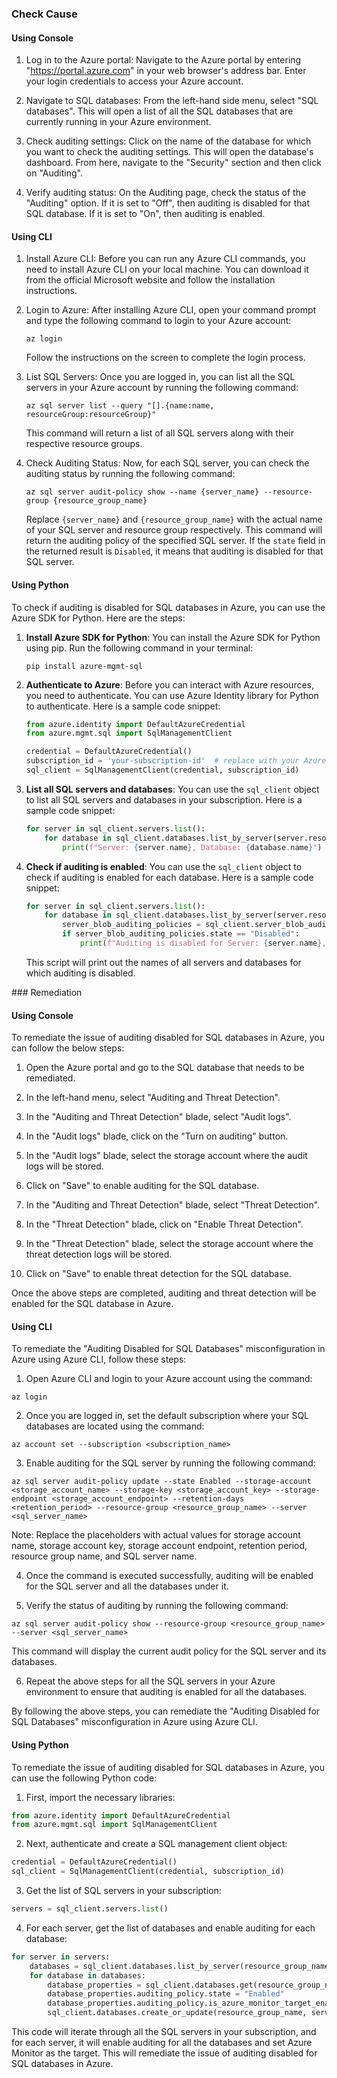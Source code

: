

<Tabs><Tab title='Cause'>
### Check Cause

#### Using Console

1. Log in to the Azure portal: Navigate to the Azure portal by entering "https://portal.azure.com" in your web browser's address bar. Enter your login credentials to access your Azure account.

2. Navigate to SQL databases: From the left-hand side menu, select "SQL databases". This will open a list of all the SQL databases that are currently running in your Azure environment.

3. Check auditing settings: Click on the name of the database for which you want to check the auditing settings. This will open the database's dashboard. From here, navigate to the "Security" section and then click on "Auditing".

4. Verify auditing status: On the Auditing page, check the status of the "Auditing" option. If it is set to "Off", then auditing is disabled for that SQL database. If it is set to "On", then auditing is enabled.

#### Using CLI

1. Install Azure CLI: Before you can run any Azure CLI commands, you need to install Azure CLI on your local machine. You can download it from the official Microsoft website and follow the installation instructions.

2. Login to Azure: After installing Azure CLI, open your command prompt and type the following command to login to your Azure account:

   ```
   az login
   ```
   Follow the instructions on the screen to complete the login process.

3. List SQL Servers: Once you are logged in, you can list all the SQL servers in your Azure account by running the following command:

   ```
   az sql server list --query "[].{name:name, resourceGroup:resourceGroup}"
   ```
   This command will return a list of all SQL servers along with their respective resource groups.

4. Check Auditing Status: Now, for each SQL server, you can check the auditing status by running the following command:

   ```
   az sql server audit-policy show --name {server_name} --resource-group {resource_group_name}
   ```
   Replace `{server_name}` and `{resource_group_name}` with the actual name of your SQL server and resource group respectively. This command will return the auditing policy of the specified SQL server. If the `state` field in the returned result is `Disabled`, it means that auditing is disabled for that SQL server.

#### Using Python

To check if auditing is disabled for SQL databases in Azure, you can use the Azure SDK for Python. Here are the steps:

1. **Install Azure SDK for Python**: You can install the Azure SDK for Python using pip. Run the following command in your terminal:
   ```
   pip install azure-mgmt-sql
   ```
2. **Authenticate to Azure**: Before you can interact with Azure resources, you need to authenticate. You can use Azure Identity library for Python to authenticate. Here is a sample code snippet:
   ```python
   from azure.identity import DefaultAzureCredential
   from azure.mgmt.sql import SqlManagementClient

   credential = DefaultAzureCredential()
   subscription_id = 'your-subscription-id'  # replace with your Azure Subscription ID
   sql_client = SqlManagementClient(credential, subscription_id)
   ```
3. **List all SQL servers and databases**: You can use the `sql_client` object to list all SQL servers and databases in your subscription. Here is a sample code snippet:
   ```python
   for server in sql_client.servers.list():
       for database in sql_client.databases.list_by_server(server.resource_group, server.name):
           print(f"Server: {server.name}, Database: {database.name}")
   ```
4. **Check if auditing is enabled**: You can use the `sql_client` object to check if auditing is enabled for each database. Here is a sample code snippet:
   ```python
   for server in sql_client.servers.list():
       for database in sql_client.databases.list_by_server(server.resource_group, server.name):
           server_blob_auditing_policies = sql_client.server_blob_auditing_policies.get(server.resource_group, server.name)
           if server_blob_auditing_policies.state == "Disabled":
               print(f"Auditing is disabled for Server: {server.name}, Database: {database.name}")
   ```
   This script will print out the names of all servers and databases for which auditing is disabled.

</Tab>

<Tab title='Remediation'>
### Remediation

#### Using Console

To remediate the issue of auditing disabled for SQL databases in Azure, you can follow the below steps:

1. Open the Azure portal and go to the SQL database that needs to be remediated.

2. In the left-hand menu, select "Auditing and Threat Detection".

3. In the "Auditing and Threat Detection" blade, select "Audit logs".

4. In the "Audit logs" blade, click on the "Turn on auditing" button.

5. In the "Audit logs" blade, select the storage account where the audit logs will be stored.

6. Click on "Save" to enable auditing for the SQL database.

7. In the "Auditing and Threat Detection" blade, select "Threat Detection".

8. In the "Threat Detection" blade, click on "Enable Threat Detection".

9. In the "Threat Detection" blade, select the storage account where the threat detection logs will be stored.

10. Click on "Save" to enable threat detection for the SQL database.

Once the above steps are completed, auditing and threat detection will be enabled for the SQL database in Azure.

#### Using CLI

To remediate the "Auditing Disabled for SQL Databases" misconfiguration in Azure using Azure CLI, follow these steps:

1. Open Azure CLI and login to your Azure account using the command:
```
az login
```
2. Once you are logged in, set the default subscription where your SQL databases are located using the command:
```
az account set --subscription <subscription_name>
```
3. Enable auditing for the SQL server by running the following command:
```
az sql server audit-policy update --state Enabled --storage-account <storage_account_name> --storage-key <storage_account_key> --storage-endpoint <storage_account_endpoint> --retention-days <retention_period> --resource-group <resource_group_name> --server <sql_server_name>
```
Note: Replace the placeholders with actual values for storage account name, storage account key, storage account endpoint, retention period, resource group name, and SQL server name.

4. Once the command is executed successfully, auditing will be enabled for the SQL server and all the databases under it.

5. Verify the status of auditing by running the following command:
```
az sql server audit-policy show --resource-group <resource_group_name> --server <sql_server_name>
```
This command will display the current audit policy for the SQL server and its databases.

6. Repeat the above steps for all the SQL servers in your Azure environment to ensure that auditing is enabled for all the databases. 

By following the above steps, you can remediate the "Auditing Disabled for SQL Databases" misconfiguration in Azure using Azure CLI.

#### Using Python

To remediate the issue of auditing disabled for SQL databases in Azure, you can use the following Python code:

1. First, import the necessary libraries:

```python
from azure.identity import DefaultAzureCredential
from azure.mgmt.sql import SqlManagementClient
```

2. Next, authenticate and create a SQL management client object:

```python
credential = DefaultAzureCredential()
sql_client = SqlManagementClient(credential, subscription_id)
```

3. Get the list of SQL servers in your subscription:

```python
servers = sql_client.servers.list()
```

4. For each server, get the list of databases and enable auditing for each database:

```python
for server in servers:
    databases = sql_client.databases.list_by_server(resource_group_name, server.name)
    for database in databases:
        database_properties = sql_client.databases.get(resource_group_name, server.name, database.name)
        database_properties.auditing_policy.state = "Enabled"
        database_properties.auditing_policy.is_azure_monitor_target_enabled = True
        sql_client.databases.create_or_update(resource_group_name, server.name, database.name, database_properties)
```

This code will iterate through all the SQL servers in your subscription, and for each server, it will enable auditing for all the databases and set Azure Monitor as the target. This will remediate the issue of auditing disabled for SQL databases in Azure.


</Tab>
</Tabs>